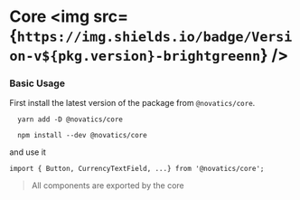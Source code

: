 
<Meta title="All Components/Core" />

# Core <img src={`https://img.shields.io/badge/Version-v${pkg.version}-brightgreenn`} />

### Basic Usage

First install the latest version of the package from `@novatics/core`.

```shell
  yarn add -D @novatics/core
```

```shell
  npm install --dev @novatics/core
```

and use it

```tsx
import { Button, CurrencyTextField, ...} from '@novatics/core';
```

> All components are exported by the core
